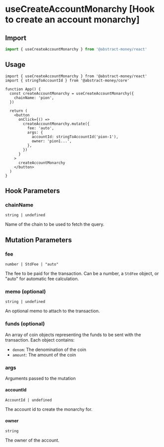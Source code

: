 
# useCreateAccountMonarchy [Hook to create an account monarchy]

## Import

```ts twoslash 
import { useCreateAccountMonarchy } from '@abstract-money/react'
```

## Usage

```tsx twoslash [index.tsx]
import { useCreateAccountMonarchy } from '@abstract-money/react'
import { stringToAccountId } from '@abstract-money/core'

function App() {
  const createAccountMonarchy = useCreateAccountMonarchy({
    chainName: 'pion',
  })

  return (
    <button
      onClick={() =>
        createAccountMonarchy.mutate({
          fee: 'auto',
          args: {
            accountId: stringToAccountId('pion-1'),
            owner: 'pion1...',
          },
        })
      }
    >
      createAccountMonarchy
    </button>
  )
}
```

## Hook Parameters

### chainName

`string | undefined`

Name of the chain to be used to fetch the query.

<ParameterMutationSnippet />

## Mutation Parameters

### fee

`number | StdFee | "auto"`

The fee to be paid for the transaction. Can be a number, a `StdFee` object, or "auto" for automatic fee calculation.

### memo (optional)

`string | undefined`

An optional memo to attach to the transaction.

### funds (optional)

An array of coin objects representing the funds to be sent with the transaction. Each object contains:

- `denom`: The denomination of the coin
- `amount`: The amount of the coin

### args
Arguments passed to the mutation

#### accountId
`AccountId | undefined`

The account id to create the monarchy for.

#### owner
`string`

The owner of the account.

<ParameterExtraSnippet />
